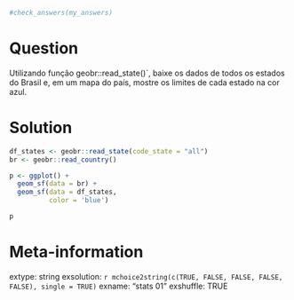 ```r

#check_answers(my_answers)
```

Question
========

Utilizando função geobr::read_state()`, baixe os dados de todos os estados do Brasil e, em um mapa do país, mostre os limites de cada estado na cor azul. 


Solution
================

```r
df_states <- geobr::read_state(code_state = "all")
br <- geobr::read_country()

p <- ggplot() + 
  geom_sf(data = br) +
  geom_sf(data = df_states, 
          color = 'blue')

p
```



Meta-information
================
extype: string
exsolution: `r mchoice2string(c(TRUE, FALSE, FALSE, FALSE, FALSE), single = TRUE)`
exname: "stats 01"
exshuffle: TRUE


